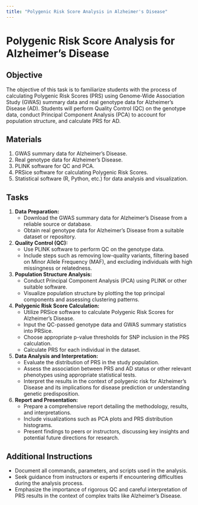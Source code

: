```yaml
---
title: "Polygenic Risk Score Analysis in Alzheimer's Disease"
---
```


# Polygenic Risk Score Analysis for Alzheimer's Disease

## Objective
The objective of this task is to familiarize students with the process of calculating Polygenic Risk Scores (PRS) using Genome-Wide Association Study (GWAS) summary data and real genotype data for Alzheimer's Disease (AD). Students will perform Quality Control (QC) on the genotype data, conduct Principal Component Analysis (PCA) to account for population structure, and calculate PRS for AD.

## Materials
1. GWAS summary data for Alzheimer's Disease.
2. Real genotype data for Alzheimer's Disease.
3. PLINK software for QC and PCA.
4. PRSice software for calculating Polygenic Risk Scores.
5. Statistical software (R, Python, etc.) for data analysis and visualization.

## Tasks
1. **Data Preparation:**
   - Download the GWAS summary data for Alzheimer's Disease from a reliable source or database.
   - Obtain real genotype data for Alzheimer's Disease from a suitable dataset or repository.

2. **Quality Control (QC):**
   - Use PLINK software to perform QC on the genotype data.
   - Include steps such as removing low-quality variants, filtering based on Minor Allele Frequency (MAF), and excluding individuals with high missingness or relatedness.

3. **Population Structure Analysis:**
   - Conduct Principal Component Analysis (PCA) using PLINK or other suitable software.
   - Visualize population structure by plotting the top principal components and assessing clustering patterns.

4. **Polygenic Risk Score Calculation:**
   - Utilize PRSice software to calculate Polygenic Risk Scores for Alzheimer's Disease.
   - Input the QC-passed genotype data and GWAS summary statistics into PRSice.
   - Choose appropriate p-value thresholds for SNP inclusion in the PRS calculation.
   - Calculate PRS for each individual in the dataset.

5. **Data Analysis and Interpretation:**
   - Evaluate the distribution of PRS in the study population.
   - Assess the association between PRS and AD status or other relevant phenotypes using appropriate statistical tests.
   - Interpret the results in the context of polygenic risk for Alzheimer's Disease and its implications for disease prediction or understanding genetic predisposition.

6. **Report and Presentation:**
   - Prepare a comprehensive report detailing the methodology, results, and interpretations.
   - Include visualizations such as PCA plots and PRS distribution histograms.
   - Present findings to peers or instructors, discussing key insights and potential future directions for research.

## Additional Instructions
- Document all commands, parameters, and scripts used in the analysis.
- Seek guidance from instructors or experts if encountering difficulties during the analysis process.
- Emphasize the importance of rigorous QC and careful interpretation of PRS results in the context of complex traits like Alzheimer's Disease.
